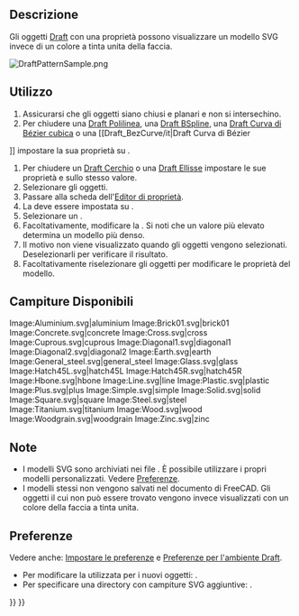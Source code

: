 <languages/>

{{Docnav/it
|[[Draft_Constrain/it|Vincolare]]
|[[Draft_Preferences/it|Preferenze]]
|[[Draft_Workbench/it|Draft]]
|IconL=
|IconR=
|IconC=Workbench_Draft.svg
}}

{{TOCright}}

<span id="Description"></span>
==Descrizione== 

Gli oggetti [[Draft_Workbench/it|Draft]] con una proprietà {{PropertyData|Make Face}} possono visualizzare un modello SVG invece di un colore a tinta unita della faccia.

[[Image:DraftPatternSample.png]]
{{Caption|Un'ellisse e un poligono con un modello SVG}}

<span id="Usage"></span>
==Utilizzo==

# Assicurarsi che gli oggetti siano chiusi e planari e non si intersechino.
# Per chiudere una [[Draft_Wire/it|Draft Polilinea]], una [[Draft_BSpline/it|Draft BSpline]], una [[Draft_CubicBezCurve/it|Draft Curva di Bézier cubica]] o una [[Draft_BezCurve/it|Draft Curva di Bézier
]] impostare la sua proprietà {{PropertyData|Closed}} su {{TRUE}}.
# Per chiudere un [[Draft_Circle/it|Draft Cerchio]] o una [[Draft_Ellipse/it|Draft Ellisse]] impostare le sue proprietà {{PropertyData|First Angle}} e {{PropertyData|Last Angle}} sullo stesso valore.
# Selezionare gli oggetti.
# Passare alla scheda {{MenuCommand|Visualizza}} dell'[[Property_editor|Editor di proprietà]].
# La {{PropertyView|Modalità di visualizzazione}} deve essere impostata su {{Value|Flat Lines}}.
# Selezionare un {{PropertyView|Pattern}}.
# Facoltativamente, modificare la {{PropertyView|Pattern Size}}. Si noti che un valore più elevato determina un modello più denso.
# Il motivo non viene visualizzato quando gli oggetti vengono selezionati. Deselezionarli per verificare il risultato.
# Facoltativamente riselezionare gli oggetti per modificare le proprietà del modello.

<span id="Available_patterns"></span>
==Campiture Disponibili==

<gallery mode=nolines widths=96px heights=96px>
Image:Aluminium.svg|aluminium
Image:Brick01.svg|brick01
Image:Concrete.svg|concrete
Image:Cross.svg|cross
Image:Cuprous.svg|cuprous
Image:Diagonal1.svg|diagonal1
Image:Diagonal2.svg|diagonal2
Image:Earth.svg|earth
Image:General_steel.svg|general_steel<!--Keep underscore in caption as this is the name in the GUI-->
Image:Glass.svg|glass
Image:Hatch45L.svg|hatch45L
Image:Hatch45R.svg|hatch45R
Image:Hbone.svg|hbone
Image:Line.svg|line
Image:Plastic.svg|plastic
Image:Plus.svg|plus
Image:Simple.svg|simple
Image:Solid.svg|solid
Image:Square.svg|square
Image:Steel.svg|steel
Image:Titanium.svg|titanium
Image:Wood.svg|wood
Image:Woodgrain.svg|woodgrain
Image:Zinc.svg|zinc
</gallery>

<span id="Notes"></span>
==Note==

* I modelli SVG sono archiviati nei file {{FileName|.SVG}}. È possibile utilizzare i propri modelli personalizzati. Vedere [[#Preferenze|Preferenze]].
* I modelli stessi non vengono salvati nel documento di FreeCAD. Gli oggetti il ​​cui {{PropertyView|Pattern}} non può essere trovato vengono invece visualizzati con un colore della faccia a tinta unita.

<span id="Preferences"></span>
==Preferenze==

Vedere anche: [[Preferences_Editor/it|Impostare le preferenze]] e [[Draft_Preferences/it|Preferenze per l'ambiente Draft]].

* Per modificare la {{PropertyView|Pattern Size}} utilizzata per i nuovi oggetti: {{MenuCommand|Modifica → Preferenze... → Draft → Visualizzazione → Dimensione della campitura SVG}}.
* Per specificare una directory con campiture SVG aggiuntive: {{MenuCommand|Modifica → Preferenze... → Draft → Visualizzazione → Posizione aggiuntiva delle campiture SVG}}.


{{Docnav/it
|[[Draft_Constrain/it|Vincolare]]
|[[Draft_Preferences/it|Preferenze]]
|[[Draft_Workbench/it|Draft]]
|IconL=
|IconR=
|IconC=Workbench_Draft.svg
}}

{{Draft Tools navi{{#translation:}}}}
{{Userdocnavi{{#translation:}}}}